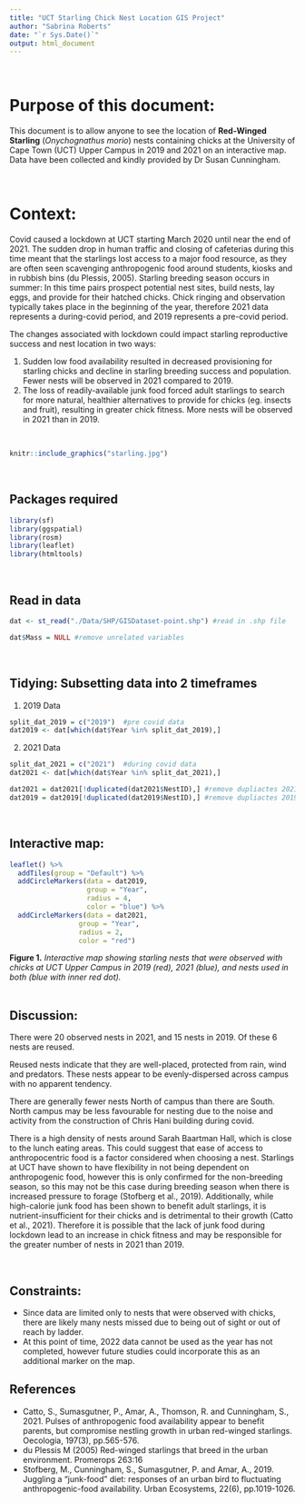 ```yaml
---
title: "UCT Starling Chick Nest Location GIS Project"
author: "Sabrina Roberts"
date: "`r Sys.Date()`"
output: html_document
---
```

<br>

# Purpose of this document:


This document is to allow anyone to see the location of **Red-Winged Starling** (_Onychognathus morio_) nests containing chicks at the University of Cape Town (UCT) Upper Campus in 2019 and 2021 on an interactive map. Data have been collected and kindly provided by Dr Susan Cunningham.

<br>

# Context:
Covid caused a lockdown at UCT starting March 2020 until near the end of 2021. The sudden drop in human traffic and closing of cafeterias during this time meant that the starlings lost access to a major food resource, as they are often seen scavenging anthropogenic food around students, kiosks and in rubbish bins (du Plessis, 2005). Starling breeding season occurs in summer: In this time pairs prospect potential nest sites, build nests, lay eggs, and provide for their hatched chicks. Chick ringing and observation typically takes place in the beginning of the year, therefore 2021 data represents a during-covid period, and 2019 represents a pre-covid period. 

The changes associated with lockdown could impact starling reproductive success and nest location in two ways:

1. Sudden low food availability resulted in decreased provisioning for starling chicks and decline in starling breeding success and population. Fewer nests will be observed in 2021 compared to 2019.
2. The loss of readily-available junk food forced adult starlings to search for more natural, healthier alternatives to provide for chicks (eg. insects and fruit), resulting in greater chick fitness. More nests will be observed in 2021 than in 2019.

<br>
```r
knitr::include_graphics("starling.jpg")
```
<br>

## Packages required

```r
library(sf)
library(ggspatial)
library(rosm)
library(leaflet)
library(htmltools)
```
<br>

## Read in data
```r
dat <- st_read("./Data/SHP/GISDataset-point.shp") #read in .shp file
```
```r
dat$Mass = NULL #remove unrelated variables 
```
<br>

## Tidying: Subsetting data into 2 timeframes
1. 2019 Data
```r
split_dat_2019 = c("2019")  #pre covid data
dat2019 <- dat[which(dat$Year %in% split_dat_2019),]

```
2. 2021 Data
```r
split_dat_2021 = c("2021")  #during covid data
dat2021 <- dat[which(dat$Year %in% split_dat_2021),]

```
```r
dat2021 = dat2021[!duplicated(dat2021$NestID),] #remove dupliactes 2021 #remove unrelated variables 
dat2019 = dat2019[!duplicated(dat2019$NestID),] #remove dupliactes 2019
```
<br>

## Interactive map:
```r
leaflet() %>%
  addTiles(group = "Default") %>%  
  addCircleMarkers(data = dat2019,
                   group = "Year",
                   radius = 4, 
                   color = "blue") %>%
  addCircleMarkers(data = dat2021,
                 group = "Year",
                 radius = 2, 
                 color = "red")
```
**Figure 1.** _Interactive map showing starling nests that were observed with chicks at UCT Upper Campus in 2019 (red), 2021 (blue), and nests used in both (blue with inner red dot)._  
<br>

## Discussion:
There were 20 observed nests in 2021, and 15 nests in 2019. Of these 6 nests are reused. 

Reused nests indicate that they are well-placed, protected from rain, wind and predators. These nests appear to be evenly-dispersed across campus with no apparent tendency.

There are generally fewer nests North of campus than there are South. North campus may be less favourable for nesting due to the noise and activity from the construction of Chris Hani building during covid. 

There is a high density of nests around Sarah Baartman Hall, which is close to the lunch eating areas. This could suggest that ease of access to anthropocentric food is a factor considered when choosing a nest. Starlings at UCT have shown to have flexibility in not being dependent on anthropogenic food, however this is only confirmed for the non-breeding season, so this may not be this case during breeding season when there is increased pressure to forage (Stofberg et al., 2019). Additionally, while high-calorie junk food has been shown to benefit adult starlings, it is nutrient-insufficient for their chicks and is detrimental to their growth (Catto et al., 2021). Therefore it is possible that the lack of junk food during lockdown lead to an increase in chick fitness and may be responsible for the greater number of nests in 2021 than 2019.

<br>

## Constraints:
* Since data are limited only to nests that were observed with chicks, there are likely many nests missed due to being out of sight or out of reach by ladder.
* At this point of time, 2022 data cannot be used as the year has not completed, however future studies could incorporate this as an additional marker on the map. 


## References
* Catto, S., Sumasgutner, P., Amar, A., Thomson, R. and Cunningham, S., 2021. Pulses of anthropogenic food availability appear to benefit parents, but compromise nestling growth in urban red-winged starlings. Oecologia, 197(3), pp.565-576.
* du Plessis M (2005) Red-winged starlings that breed in the urban environment. Promerops 263:16
* Stofberg, M., Cunningham, S., Sumasgutner, P. and Amar, A., 2019. Juggling a “junk-food” diet: responses of an urban bird to fluctuating anthropogenic-food availability. Urban Ecosystems, 22(6), pp.1019-1026.
